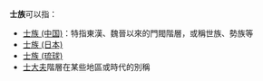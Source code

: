 '''士族'''可以指：
* [[士族_(中国)|士族 (中国)]]：特指東漢、魏晉以來的門閥階層，或稱世族、勢族等
* [[士族_(日本)|士族 (日本)]]
* [[士族_(琉球)|士族 (琉球)]]
* [[士大夫|士大夫]]階層在某些地區或時代的別稱
{{disambig|cat=二字亞洲相關消歧義}}